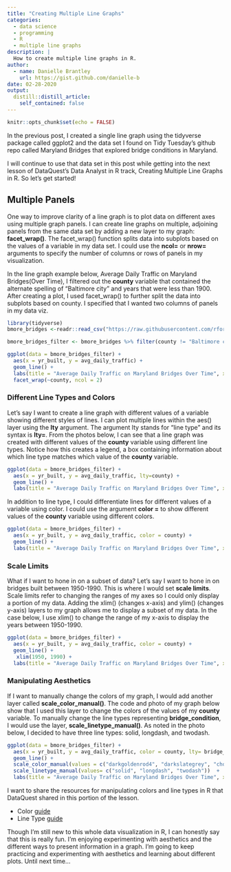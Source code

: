 ```yaml
---
title: "Creating Multiple Line Graphs"
categories:
  - data science 
  - programming
  - R
  - multiple line graphs
description: |
  How to create multiple line graphs in R.
author:
  - name: Danielle Brantley
    url: https://gist.github.com/danielle-b
date: 02-28-2020
output:
  distill::distill_article:
    self_contained: false
---
```

<style>
    pre code {
      white-space: pre-wrap;
    }
</style>

```r
knitr::opts_chunk$set(echo = FALSE)
```

In the previous post, I created a single line graph using the tidyverse package called ggplot2 and the data set I found on Tidy Tuesday’s github repo called Maryland Bridges that explored bridge conditions in Maryland.

I will continue to use that data set in this post while getting into the next lesson of DataQuest’s Data Analyst in R track, Creating Multiple Line Graphs in R. So let’s get started!

## Multiple Panels

One way to improve clarity of a line graph is to plot data on different axes using multiple graph panels. I can create line graphs on multiple, adjoining panels from the same data set by adding a new layer to my graph: **facet_wrap()**. The facet_wrap() function splits data into subplots based on the values of a variable in my data set. I could use the **ncol=** or **nrow=** arguments to specify the number of columns or rows of panels in my visualization.

In the line graph example below, Average Daily Traffic on Maryland Bridges(Over Time), I filtered out the **county** variable that contained the alternate spelling of “Baltimore city” and years that were less than 1900. After creating a plot, I used facet_wrap() to further split the data into subplots based on county. I specified that I wanted two columns of panels in my data viz.

```r
library(tidyverse)
bmore_bridges <-readr::read_csv("https://raw.githubusercontent.com/rfordatascience/tidytuesday/master/data/2018/2018-11-27/baltimore_bridges.csv")

```

```r
bmore_bridges_filter <- bmore_bridges %>% filter(county != "Baltimore city", yr_built >= 1900)

ggplot(data = bmore_bridges_filter) +
  aes(x = yr_built, y = avg_daily_traffic) +
  geom_line() + 
  labs(title = "Average Daily Traffic on Maryland Bridges Over Time", x = "Year", y = "Average Daily Traffic") +
  facet_wrap(~county, ncol = 2)
```

### Different Line Types and Colors

Let’s say I want to create a line graph with different values of a variable showing different styles of lines. I can plot multiple lines within the aes() layer using the **lty** argument. The argument lty stands for “line type” and its syntax is **lty=**. From the photos below, I can see that a line graph was created with different values of the **county** variable using different line types. Notice how this creates a legend, a box containing information about which line type matches which value of the **county** variable.

```r
ggplot(data = bmore_bridges_filter) +
  aes(x = yr_built, y = avg_daily_traffic, lty=county) +
  geom_line() + 
  labs(title = "Average Daily Traffic on Maryland Bridges Over Time", x = "Year", y = "Average Daily Traffic")
```

In addition to line type, I could differentiate lines for different values of a variable using color. I could use the argument **color =** to show different values of the **county** variable using different colors.

```r
ggplot(data = bmore_bridges_filter) +
  aes(x = yr_built, y = avg_daily_traffic, color = county) +
  geom_line() + 
  labs(title = "Average Daily Traffic on Maryland Bridges Over Time", x = "Year", y = "Average Daily Traffic")
```

### Scale Limits

What if I want to hone in on a subset of data? Let’s say I want to hone in on bridges built between 1950-1990. This is where I would set **scale limits**. Scale limits refer to changing the ranges of my axes so I could only display a portion of my data. Adding the xlim() (changes x-axis) and ylim() (changes y-axis) layers to my graph allows me to display a subset of my data. In the case below, I use xlim() to change the range of my x-axis to display the years between 1950-1990.

```r
ggplot(data = bmore_bridges_filter) +
  aes(x = yr_built, y = avg_daily_traffic, color = county) +
  geom_line() + 
   xlim(1950, 1990) +
  labs(title = "Average Daily Traffic on Maryland Bridges Over Time", x = "Year", y = "Average Daily Traffic")
```

### Manipulating Aesthetics

If I want to manually change the colors of my graph, I would add another layer called **scale_color_manual()**. The code and photo of my graph below show that I used this layer to change the colors of the values of my **county** variable. To manually change the line types representing **bridge_condition**, I would use the layer, **scale_linetype_manual()**. As noted in the photo below, I decided to have three line types: solid, longdash, and twodash.

```r
ggplot(data = bmore_bridges_filter) +
  aes(x = yr_built, y = avg_daily_traffic, color = county, lty= bridge_condition) +
  geom_line() + 
  scale_color_manual(values = c("darkgoldenrod4", "darkslategrey", "chocolate3", "darkorchid", "darkgreen", "darkcyan")) +
  scale_linetype_manual(values= c("solid", "longdash", "twodash"))  +
  labs(title = "Average Daily Traffic on Maryland Bridges Over Time", x = "Year", y = "Average Daily Traffic")
```

I want to share the resources for manipulating colors and line types in R that DataQuest shared in this portion of the lesson.

- Color [guide](http://www.stat.columbia.edu/~tzheng/files/Rcolor.pdf)
- Line Type [guide](http://www.sthda.com/english/wiki/line-types-in-r-lty)

Though I’m still new to this whole data visualization in R, I can honestly say that this is really fun. I’m enjoying experimenting with aesthetics and the different ways to present information in a graph. I’m going to keep practicing and experimenting with aesthetics and learning about different plots. Until next time…